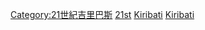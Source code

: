 {{Portal|吉里巴斯}}

[[Category:21世紀吉里巴斯|Category:21世紀吉里巴斯]]
[[Category:依年份劃分的吉里巴斯|21st]]
[[Category:依年份劃分的21世紀各國|Kiribati]]
[[Category:依年份劃分的21世紀大洋洲|Kiribati]]